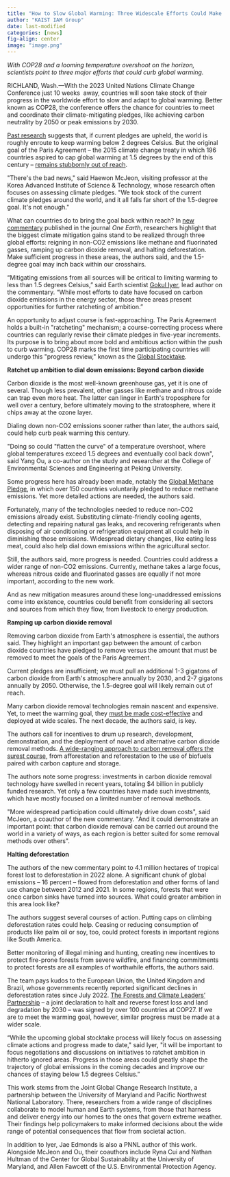 ```yaml
---
title: "How to Slow Global Warming: Three Widescale Efforts Could Make the Difference"
author: "KAIST IAM Group"
date: last-modified
categories: [news]
fig-align: center
image: "image.png"
---
```


*With COP28 and a looming temperature overshoot on the horizon, scientists point to three major efforts that could curb global warming.*

RICHLAND, Wash.---With the 2023 United Nations Climate Change Conference just 10 weeks  away, countries will soon take stock of their progress in the worldwide effort to slow and adapt to global warming. Better known as COP28, the conference offers the chance for countries to meet and coordinate their climate-mitigating pledges, like achieving carbon neutrality by 2050 or peak emissions by 2030. 

[Past research](https://www.pnnl.gov/news-media/new-climate-pledges-if-fulfilled-now-significantly-more-likely-prevent-worst-global) suggests that, if current pledges are upheld, the world is roughly enroute to keep warming below 2 degrees Celsius. But the original goal of the Paris Agreement -- the 2015 climate change treaty in which 196 countries aspired to cap global warming at 1.5 degrees by the end of this century -- [remains stubbornly out of reach](https://www.pnnl.gov/news-media/world-will-probably-warm-beyond-15-degree-limit-peak-warming-can-be-curbed). 

\"There\'s the bad news,\" said Haewon McJeon, visiting professor at the Korea Advanced Institute of Science & Technology, whose research often focuses on assessing climate pledges. \"We took stock of the current climate pledges around the world, and it all falls far short of the 1.5-degree goal. It\'s not enough.\"

What can countries do to bring the goal back within reach? In [new commentary](https://www.cell.com/one-earth/pdf/S2590-3322(23)00397-4.pdf) published in the journal *One Earth*, researchers highlight that the biggest climate mitigation gains stand to be realized through three global efforts: reigning in non-CO2 emissions like methane and fluorinated gasses, ramping up carbon dioxide removal, and halting deforestation. Make sufficient progress in these areas, the authors said, and the 1.5-degree goal may inch back within our crosshairs.

"Mitigating emissions from all sources will be critical to limiting warming to less than 1.5 degrees Celsius," said Earth scientist [Gokul Iyer](https://www.pnnl.gov/people/gokul-iyer), lead author on the commentary. "While most efforts to date have focused on carbon dioxide emissions in the energy sector, those three areas present opportunities for further ratcheting of ambition."

An opportunity to adjust course is fast-approaching. The Paris Agreement holds a built-in \"ratcheting\" mechanism; a course-correcting process where countries can regularly revise their climate pledges in five-year increments. Its purpose is to bring about more bold and ambitious action within the push to curb warming. COP28 marks the first time participating countries will undergo this \"progress review,\" known as the [Global Stocktake](https://unfccc.int/topics/global-stocktake). 

**Ratchet up ambition to dial down emissions: Beyond carbon dioxide**

Carbon dioxide is the most well-known greenhouse gas, yet it is one of several. Though less prevalent, other gasses like methane and nitrous oxide can trap even more heat. The latter can linger in Earth\'s troposphere for well over a century, before ultimately moving to the stratosphere, where it chips away at the ozone layer.

Dialing down non-CO2 emissions sooner rather than later, the authors said, could help curb peak warming this century.

\"Doing so could \"flatten the curve\" of a temperature overshoot, where global temperatures exceed 1.5 degrees and eventually cool back down\", said Yang Ou, a co-author on the study and researcher at the College of Environmental Sciences and Engineering at Peking University.

Some progress here has already been made, notably the [Global Methane Pledge](https://www.globalmethanepledge.org/), in which over 150 countries voluntarily pledged to reduce methane emissions. Yet more detailed actions are needed, the authors said. 

Fortunately, many of the technologies needed to reduce non-CO2 emissions already exist. Substituting climate-friendly cooling agents, detecting and repairing natural gas leaks, and recovering refrigerants when disposing of air conditioning or refrigeration equipment all could help in diminishing those emissions. Widespread dietary changes, like eating less meat, could also help dial down emissions within the agricultural sector. 

Still, the authors said, more progress is needed. Countries could address a wider range of non-CO2 emissions. Currently, methane takes a large focus, whereas nitrous oxide and fluorinated gasses are equally if not more important, according to the new work.

And as new mitigation measures around these long-unaddressed emissions come into existence, countries could benefit from considering all sectors and sources from which they flow, from livestock to energy production.

**Ramping up carbon dioxide removal**

Removing carbon dioxide from Earth\'s atmosphere is essential, the authors said. They highlight an important gap between the amount of carbon dioxide countries have pledged to remove versus the amount that must be removed to meet the goals of the Paris Agreement.

Current pledges are insufficient; we must pull an additional 1-3 gigatons of carbon dioxide from Earth\'s atmosphere annually by 2030, and 2-7 gigatons annually by 2050. Otherwise, the 1.5-degree goal will likely remain out of reach.

Many carbon dioxide removal technologies remain nascent and expensive. Yet, to meet the warming goal, they [must be made cost-effective](https://www.pnnl.gov/news-media/scientists-unveil-least-costly-carbon-capture-system-date) and deployed at wide scales. The next decade, the authors said, is key.

The authors call for incentives to drum up research, development, demonstration, and the deployment of novel and alternative carbon dioxide removal methods. [A wide-ranging approach to carbon removal offers the surest course,](https://www.pnnl.gov/news-media/diverse-approach-key-carbon-removal) from afforestation and reforestation to the use of biofuels paired with carbon capture and storage.

The authors note some progress: investments in carbon dioxide removal technology have swelled in recent years, totaling \$4 billion in publicly funded research. Yet only a few countries have made such investments, which have mostly focused on a limited number of removal methods. 

\"More widespread participation could ultimately drive down costs\", said McJeon, a coauthor of the new commentary. \"And it could demonstrate an important point: that carbon dioxide removal can be carried out around the world in a variety of ways, as each region is better suited for some removal methods over others\". 

**Halting deforestation**

The authors of the new commentary point to 4.1 million hectares of tropical forest lost to deforestation in 2022 alone. A significant chunk of global emissions -- 16 percent -- flowed from deforestation and other forms of land use change between 2012 and 2021. In some regions, forests that were once carbon sinks have turned into sources. What could greater ambition in this area look like?

The authors suggest several courses of action. Putting caps on climbing deforestation rates could help. Ceasing or reducing consumption of products like palm oil or soy, too, could protect forests in important regions like South America. 

Better monitoring of illegal mining and hunting, creating new incentives to protect fire-prone forests from severe wildfire, and financing commitments to protect forests are all examples of worthwhile efforts, the authors said. 

The team pays kudos to the European Union, the United Kingdom and Brazil, whose governments recently reported significant declines in deforestation rates since July 2022. [The Forests and Climate Leaders' Partnership](https://forestclimateleaders.org/) -- a joint declaration to halt and reverse forest loss and land degradation by 2030 -- was signed by over 100 countries at COP27. If we are to meet the warming goal, however, similar progress must be made at a wider scale.

"While the upcoming global stocktake process will likely focus on assessing climate actions and progress made to date,\" said Iyer, \"it will be important to focus negotiations and discussions on initiatives to ratchet ambition in hitherto ignored areas. Progress in those areas could greatly shape the trajectory of global emissions in the coming decades and improve our chances of staying below 1.5 degrees Celsius."

This work stems from the Joint Global Change Research Institute, a partnership between the University of Maryland and Pacific Northwest National Laboratory. There, researchers from a wide range of disciplines collaborate to model human and Earth systems, from those that harness and deliver energy into our homes to the ones that govern extreme weather. Their findings help policymakers to make informed decisions about the wide range of potential consequences that flow from societal action.

In addition to Iyer, Jae Edmonds is also a PNNL author of this work. Alongside McJeon and Ou, their coauthors include Ryna Cui and Nathan Hultman of the Center for Global Sustainability at the University of Maryland, and Allen Fawcett of the U.S. Environmental Protection Agency.
